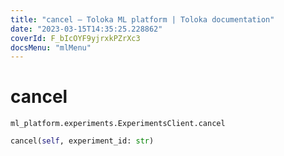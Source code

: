```yaml
---
title: "cancel — Toloka ML platform | Toloka documentation"
date: "2023-03-15T14:35:25.228862"
coverId: F_bIcOYF9yjrxkPZrXc3
docsMenu: "mlMenu"
---
```


# cancel

`ml_platform.experiments.ExperimentsClient.cancel`

```python
cancel(self, experiment_id: str)
```